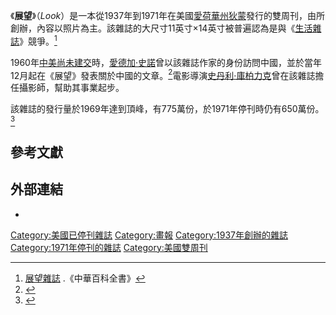 {{noteTA
|G1=Show
|G2=Movie
|1=zh-hans:斯坦利·库布里克;zh-hk:史丹利·寇比力克;zh-tw:史丹利·庫柏力克;
|2=zh-cn:得梅因; zh-tw:狄蒙; zh-hk:德梅因;
|3= zh-hans:埃德加·斯诺;zh-hk:艾德嘉·史諾;zh-tw:愛德加·史諾;
}}
《'''展望'''》（''Look''）是一本從1937年到1971年在美國[[愛荷華州|愛荷華州]][[狄蒙|狄蒙]]發行的雙周刊，由{{link-en|小考爾斯|Gardner Cowles Jr.}}所創辦，內容以照片為主。該雜誌的大尺寸11英寸×14英寸被普遍認為是與《[[生活雜誌|生活雜誌]]》競爭。<ref>[http://ap6.pccu.edu.tw/encyclopedia/data.asp?id=5537&forepage=1 展望雜誌] {{Wayback|url=http://ap6.pccu.edu.tw/encyclopedia/data.asp?id=5537&forepage=1 |date=20161106123842 }}.《中華百科全書》</ref>

1960年[[中美关系|中美尚未建交]]時，[[愛德加·史諾|愛德加·史諾]]曾以該雜誌作家的身份訪問中國，並於當年12月起在《展望》發表關於中國的文章。<ref name="Hamilton2003">{{cite book|author=John Maxwell Hamilton|title=Edgar Snow: A Biography|url=https://books.google.com/books?id=8XChoXWam0wC&pg=PA222|date=2003-09-25| publisher=LSU Press|isbn=978-0-8071-2912-8|pages=222,238-239}}{{en}}</ref>電影導演[[史丹利·庫柏力克|史丹利·庫柏力克]]曾在該雜誌擔任攝影師，幫助其事業起步。

該雜誌的發行量於1969年達到頂峰，有775萬份，於1971年停刊時仍有650萬份。<ref name="NYT_CLOSE">{{Cite news |url=https://www.nytimes.com/1971/09/17/archives/cowles-closing-look-magazine-after-34-years-look-magazine-is.html |title=Cowles Closing Look Magazine After 34 Years |date=1971-09-17 |work=The New York Times |page=1 |language=en-US |issn=0362-4331}}</ref>

==參考文獻==
{{Reflist}}

==外部連結==
* {{Cite web | url=http://www.loc.gov/pictures/collection/lmc/ | title=Look Collection - About this Collection | trans_title=展望雜誌照片收藏 | website=Library of Congress | accessdate=2018-03-07 | archive-date=2018-03-19 | archive-url=https://web.archive.org/web/20180319022148/http://www.loc.gov/pictures/collection/lmc/ | dead-url=no }}{{en}}

[[Category:美國已停刊雜誌|Category:美國已停刊雜誌]]
[[Category:畫報|Category:畫報]]
[[Category:1937年創辦的雜誌|Category:1937年創辦的雜誌]]
[[Category:1971年停刊的雜誌|Category:1971年停刊的雜誌]]
[[Category:美國雙周刊|Category:美國雙周刊]]
